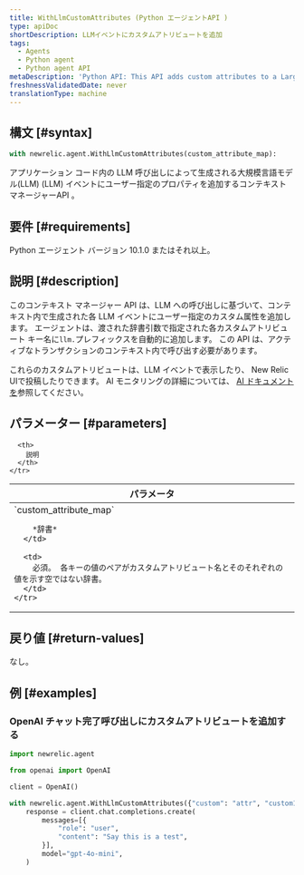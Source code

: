```yaml
---
title: WithLlmCustomAttributes (Python エージェントAPI )
type: apiDoc
shortDescription: LLMイベントにカスタムアトリビュートを追加
tags:
  - Agents
  - Python agent
  - Python agent API
metaDescription: 'Python API: This API adds custom attributes to a Large Language Model (LLM) events generated in AI applications.'
freshnessValidatedDate: never
translationType: machine
---
```


## 構文 [#syntax]

```py
with newrelic.agent.WithLlmCustomAttributes(custom_attribute_map):
```

アプリケーション コード内の LLM 呼び出しによって生成される大規模言語モデル(LLM) (LLM) イベントにユーザー指定のプロパティを追加するコンテキスト マネージャーAPI 。

## 要件 [#requirements]

Python エージェント バージョン 10.1.0 またはそれ以上。

## 説明 [#description]

このコンテキスト マネージャー API は、LLM への呼び出しに基づいて、コンテキスト内で生成された各 LLM イベントにユーザー指定のカスタム属性を追加します。 エージェントは、渡された辞書引数で指定された各カスタムアトリビュート キー名に`llm.`プレフィックスを自動的に追加します。 この API は、アクティブなトランザクションのコンテキスト内で呼び出す必要があります。

これらのカスタムアトリビュートは、LLM イベントで表示したり、 New Relic UIで投稿したりできます。 AI モニタリングの詳細については、 [AI ドキュメント を](https://docs.newrelic.com/docs/ai-monitoring/intro-to-ai-monitoring/)参照してください。

## パラメーター [#parameters]

<table>
  <thead>
    <tr>
      <th width="25%">
        パラメータ
      </th>

      <th>
        説明
      </th>
    </tr>
  </thead>

  <tbody>
    <tr>
      <td>
        `custom_attribute_map`

        *辞書*
      </td>

      <td>
        必須。 各キーの値のペアがカスタムアトリビュート名とそのそれぞれの値を示す空ではない辞書。
      </td>
    </tr>
  </tbody>
</table>

## 戻り値 [#return-values]

なし。

## 例 [#examples]

### OpenAI チャット完了呼び出しにカスタムアトリビュートを追加する

```py
import newrelic.agent

from openai import OpenAI

client = OpenAI()

with newrelic.agent.WithLlmCustomAttributes({"custom": "attr", "custom1": "attr1"}):
    response = client.chat.completions.create(
        messages=[{
            "role": "user",
            "content": "Say this is a test",
        }],
        model="gpt-4o-mini",
    )
```